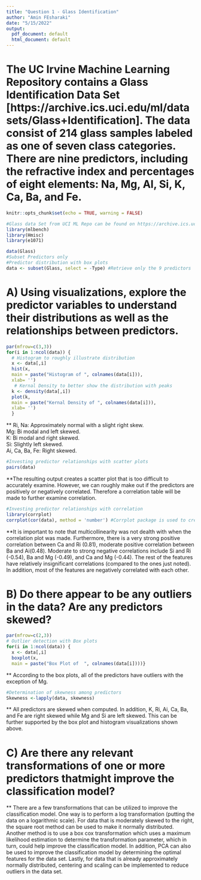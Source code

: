 ```yaml
---
title: "Question 1 - Glass Identification"
author: "Amin FEsharaki"
date: "5/15/2022"
output:
  pdf_document: default
  html_document: default
---
```

# The UC Irvine Machine Learning Repository contains a Glass Identification Data Set [https://archive.ics.uci.edu/ml/datasets/Glass+Identification]. The data consist of 214 glass samples labeled as one of seven class categories. There are nine predictors, including the refractive index and percentages of eight elements: Na, Mg, Al, Si, K, Ca, Ba, and Fe. 

```r
knitr::opts_chunk$set(echo = TRUE, warning = FALSE)
```

```r
#Glass data Set from UCI ML Repo can be found on https://archive.ics.uci.edu/ml/datasets/Glass+Identification
library(mlbench) 
library(Hmisc)
library(e1071) 
```

```r
data(Glass)
#Subset Predictors only
#Predictor distribution with box plots 
data <- subset(Glass, select = -Type) #Retrieve only the 9 predictors 
```

# A) Using visualizations, explore the predictor variables to understand their distributions as well as the relationships between predictors. 
```r

par(mfrow=c(3,3)) 
for(i in 1:ncol(data)) { 
  # Histogram to roughly illustrate distribution
  x <- data[,i]
  hist(x, 
  main = paste("Histogram of ", colnames(data[i])),
  xlab= '')
   # Kernal Density to better show the distribution with peaks
  k <- density(data[,i])
  plot(k, 
  main = paste("Kernal Density of ", colnames(data[i])),
  xlab= '')
  } 
```
**
Ri, Na: Approximately normal with a slight right skew.   
Mg: Bi modal and left skewed.  
K: Bi modal and right skewed.    
Si: Slightly left skewed.      
Ai, Ca, Ba, Fe: Right skewed.  

```r
#Investing predictor relationships with scatter plots
pairs(data)
```
**The resulting output creates a scatter plot that is too difficult to accurately examine. However, we can roughly make out if the predictors are positively or negatively correlated. Therefore a correlation table will be made to further examine correlation. 

```r
#Investing predictor relationships with correlation
library(corrplot)
corrplot(cor(data), method = 'number') #Corrplot package is used to create an easy to ready correlation table
```
**It is important to note that multicollinearity was not dealth with when the correlation plot was made. Furthermore, there is a very strong positive correlation between Ca and Ri (0.81), moderate positive correlation between Ba and Ai(0.48). Moderate to strong negative correlations include Si and Ri (-0.54), Ba and Mg (-0.49), and Ca and Mg (-0.44). The rest of the features have relatively insignificant correlations (compared to the ones just noted). In addition, most of the features are negatively correlated with each other.       

# B) Do there appear to be any outliers in the data? Are any predictors skewed?

```r
par(mfrow=c(2,3)) 
# Outlier detection with Box plots
for(i in 1:ncol(data)) { 
  x <- data[,i]
  boxplot(x, 
  main = paste("Box Plot of  ", colnames(data[i])))}
```
** According to the box plots, all of the predictors have outliers with the exception of Mg.     
```r
#Determination of skewness among predictors
Skewness <-lapply(data, skewness)
```
** All predictors are skewed when computed. In addition, K, Ri, Ai, Ca, Ba, and Fe are right skewed while Mg and Si are left skewed. This can be further supported by the box plot and histogram visualizations shown above.    

# C) Are there any relevant transformations of one or more predictors thatmight improve the classification model? 

** There are a few transformations that can be utilized to improve the classification model. One way is to perform a log transformation (putting the data on a logarithmic scale). For data that is moderately skewed to the right, the square root method can be used to make it  normally distributed. Another method is to use a box cox transformation which uses a maximum likelihood estimation to determine the transformation parameter, which in turn, could help improve the classification model. In addition, PCA can also be used to improve the classification model by determining the optimal features for the data set. Lastly, for data that is already approximately normally distributed, centering and scaling can be implemented to reduce outliers in the data set.     


